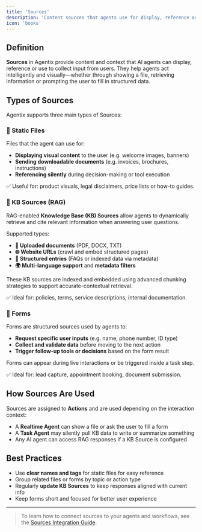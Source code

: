 ```yaml
---
title: 'Sources'
description: 'Content sources that agents use for display, reference or interaction'
icon: 'books'
---
```


## Definition
**Sources** in Agentix provide content and context that AI agents can display, reference or use to collect input from users. They help agents act intelligently and visually—whether through showing a file, retrieving information or prompting the user to fill in structured data.



## Types of Sources

Agentix supports three main types of Sources:

### 📄 Static Files

Files that the agent can use for:

- **Displaying visual content** to the user (e.g. welcome images, banners)  
- **Sending downloadable documents** (e.g. invoices, brochures, instructions)  
- **Referencing silently** during decision-making or tool execution  

✅ Useful for: product visuals, legal disclaimers, price lists or how-to guides.


### 🧠 KB Sources (RAG)

RAG-enabled **Knowledge Base (KB) Sources** allow agents to dynamically retrieve and cite relevant information when answering user questions.

Supported types:

- **📄 Uploaded documents** (PDF, DOCX, TXT)  
- **🌐 Website URLs** (crawl and embed structured pages)  
- **🧾 Structured entries** (FAQs or indexed data via metadata)  
- **🌍 Multi-language support** and **metadata filters**  

These KB sources are indexed and embedded using advanced chunking strategies to support accurate-contextual retrieval.

✅ Ideal for: policies, terms, service descriptions, internal documentation.


### 📝 Forms

Forms are structured sources used by agents to:

- **Request specific user inputs** (e.g. name, phone number, ID type)  
- **Collect and validate data** before moving to the next action  
- **Trigger follow-up tools or decisions** based on the form result  

Forms can appear during live interactions or be triggered inside a task step.

✅ Ideal for: lead capture, appointment booking, document submission.


## How Sources Are Used

Sources are assigned to **Actions** and are used depending on the interaction context:

- A **Realtime Agent** can show a file or ask the user to fill a form  
- A **Task Agent** may silently pull KB data to write or summarize something  
- Any AI agent can access RAG responses if a KB Source is configured


## Best Practices

- Use **clear names and tags** for static files for easy reference  
- Group related files or forms by topic or action type  
- Regularly **update KB Sources** to keep responses aligned with current info  
- Keep forms short and focused for better user experience

---

> To learn how to connect sources to your agents and workflows, see the [Sources Integration Guide](/user-guide/integrations/sources).